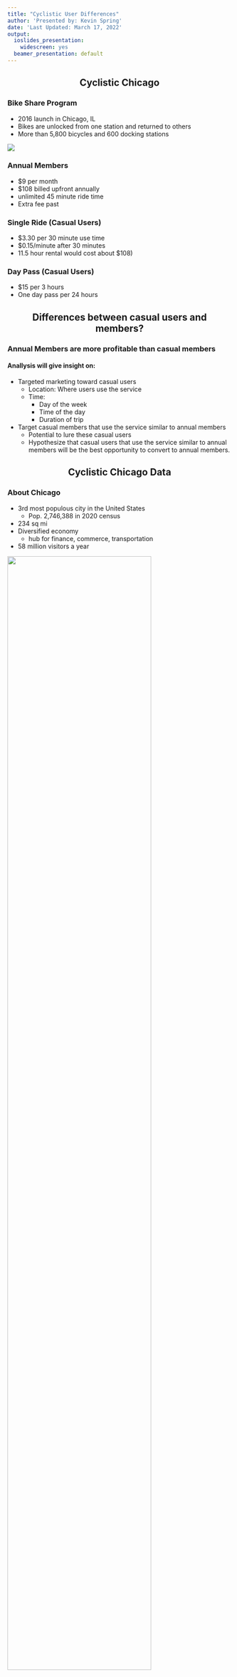 ```yaml
---
title: "Cyclistic User Differences"
author: 'Presented by: Kevin Spring'
date: 'Last Updated: March 17, 2022'
output:
  ioslides_presentation:
    widescreen: yes
  beamer_presentation: default
---
```


<style>
.forceBreak { 
  -webkit-column-break-after: always; 
  break-after: column; 
  }
h2 {
  text-align: center;
}  
 
</style>

## Cyclistic Chicago {.columns-2 .smaller}

### Bike Share Program
- 2016 launch in Chicago, IL
- Bikes are unlocked from one station and returned to others
- More than 5,800 bicycles and 600 docking stations

<div class="centered">
![](Presentation\\img\\bike-dock.jpg)
</div>

<p class="forceBreak"></p>

### Annual Members
  - $9 per month
  - $108 billed upfront annually
  - unlimited 45 minute ride time
  - Extra fee past

### Single Ride (Casual Users)
  - $3.30 per 30 minute use time
  - $0.15/minute after 30 minutes
  - 11.5 hour rental would cost about $108)
  
### Day Pass (Casual Users)
  - $15 per 3 hours
  - One day pass per 24 hours


## Differences between casual users and members?

### Annual Members are more profitable than casual members

#### Anallysis will give insight on:

- Targeted marketing toward casual users
  - Location: Where users use the service
  - Time: 
	  - Day of the week
	  - Time of the day
	- Duration of trip
- Target casual members that use the service similar to annual members
	- Potential to lure these casual users
	- Hypothesize that casual users that use the service similar to annual members will be the best opportunity to convert to annual members.

## Cyclistic Chicago Data {.columns-2 .smaller}

### About Chicago
- 3rd most populous city in the United States
  - Pop. 2,746,388 in 2020 census
- 234 sq mi
- Diversified economy
  - hub for finance, commerce, transportation
- 58 million visitors a year

![](Presentation\\img\\climate_chicago.png){width=80%}

<p class="forceBreak"></p>

- ### Reliable 
  - Data derived from [Cyclistic Internal Data](https://divvy-tripdata.s3.amazonaws.com/index.html)
  - [Data License Agreement](https://ride.divvybikes.com/data-license-agreement)
- ### Current
  - Last 12 months (March 2021 to February 2022)
- ### Secure
  - All identifying information has been removed
- ### Limitations:
  - Ride ID is not linked to specific users. Unknown if rides are independent or repeat users.

## Summary Statistics {.columns-2 .smaller}

### About the data
- Date Range: March 2021 - Feburary 2022
- Total observations, 5,667,986

### Calculated
- Month, day, hour of ride
- Duration of ride

### Inconsistencies

- Removed ride durations less than 1 minute
- Removed ride durations greater than 3 hours
   - ~4,000 trips greater than 12 hours
   - ~19,000 trips greater than 3 hours and less than 12 hours
- Some entries have missing docking station data
   - Use GPS data for location analysis

<p class="forceBreak"></p>

### Summary statistics of cleaned data

- mean duration
  - Casual users: 24.0 min
  - Annual members: 12.8 min
- median duration
  - Casual users: 15.8 min
  - Annual members: 9.5 min

![](Presentation\\plots\\total_rides_usertype.png){width=80%}

## Distribution is right-skewed and indicates short term rides are favored{.flexbox .vcenter}

![](Presentation\\plots\\plot_duration.png){height=90%}

## Log transformed ride duration gives better visualization but data is still not normally distributed {.columns-2 .smaller}

![](Presentation\\plots\\plot_duration_log.png){width=100%}

<p class="forceBreak"></p>

![](Presentation\\plots\\boxplot_usertype_duration_log.png){width=90%}

## Cycle rentals are highest in the summer months {.flexbox .vcenter}

![](Presentation\\plots\\plot_line_monthly.png){height=90%}

## Casual members outnumber annual members on the weekend {.flexbox .vcenter}

![](Presentation\\plots\\plot_bar_weekday.png){height=90%}

## Annual members outnumber casual members during daytime hours {.flexbox .vcenter}

![](Presentation\\plots\\plot_bar_hourly.png){height=90%}

## Annual members are localized in business districts {.flexbox .vcenter}

![](Presentation\\plots\\density_map_weekday.png){height=100%}

## Conclusions {.columns-2 .smaller}

### Summary
- Casual users outnumber annual members on the weekend
- Annual members outnumber casual users Monday through Friday.
- Annual member use spikes between 6:00 to 8:00 and 16:00 to 19:00. Traditional communing hours
- Annual members have highest density in the central business district
- Casual users have more spread out density with hot spots in recreational areas

<p class="forceBreak"></p>

### Recommendations
- Market to casual users that use the service similar to annual members
  - Remind casual users of annual membership benefits
  - Promote the savings when becoming an annual member
- Conduct user survey through the app and in-person
  - Identify how people are using the service (commute, recreation)
- Test surge pricing for casual users during commuting and positive weather



